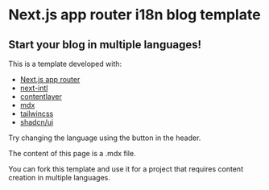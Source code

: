 # Next.js app router i18n blog template

## Start your blog in multiple languages!

This is a template developed with:

- [Next.js app router](https://nextjs.org/)
- [next-intl](https://next-intl-docs.vercel.app/)
- [contentlayer](https://contentlayer.dev/)
- [mdx](https://mdxjs.com/docs/)
- [tailwincss](https://tailwindcss.com/)
- [shadcn/ui](https://ui.shadcn.com/)

Try changing the language using the button in the header.

The content of this page is a .mdx file.

You can fork this template and use it for a project that requires content creation in multiple languages.